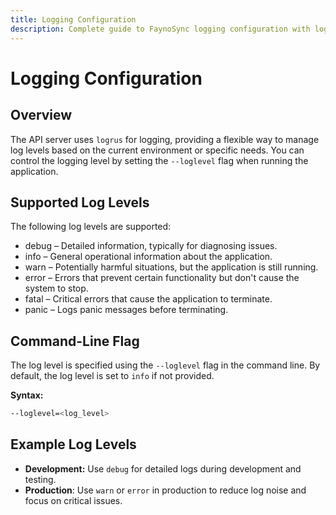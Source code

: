 ```yaml
---
title: Logging Configuration
description: Complete guide to FaynoSync logging configuration with logrus and different log levels
---
```


# Logging Configuration

## Overview

The API server uses `logrus` for logging, providing a flexible way to manage log levels based on the current environment or specific needs. You can control the logging level by setting the `--loglevel` flag when running the application.

## Supported Log Levels

The following log levels are supported:

* debug – Detailed information, typically for diagnosing issues.
* info – General operational information about the application.
* warn – Potentially harmful situations, but the application is still running.
* error – Errors that prevent certain functionality but don't cause the system to stop.
* fatal – Critical errors that cause the application to terminate.
* panic – Logs panic messages before terminating.

## Command-Line Flag

The log level is specified using the `--loglevel` flag in the command line. By default, the log level is set to `info` if not provided.

**Syntax:**

```bash
--loglevel=<log_level>
```

## Example Log Levels
- **Development:** Use `debug` for detailed logs during development and testing.
- **Production**: Use `warn` or `error` in production to reduce log noise and focus on critical issues.


